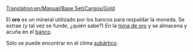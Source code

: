 [[Translation:en/Manual/Base Set/Cargos/Gold]]

{{es/Carga| carga  = Oro
| imagen = Gold.png
| producida =[[es/Manual/Base Set/Industries/Mina de oro|Mina de oro]]
| aceptada  =[[es/Manual/Base Set/Industries/Banco|Banco]]
}}
El '''oro''' es un mineral utilizado por los bancos para respaldar la moneda. Se extrae (y tal vez se funde, ¿quién sabe?) En la [[es/Manual/Base Set/Industries/Mina de oro|mina de oro]] y se almacena y acuña en el [[es/Manual/Base Set/Industries/Banco|banco]].

Sólo se puede encontrar en el clima [[es/Manual/Clima|subártico]].